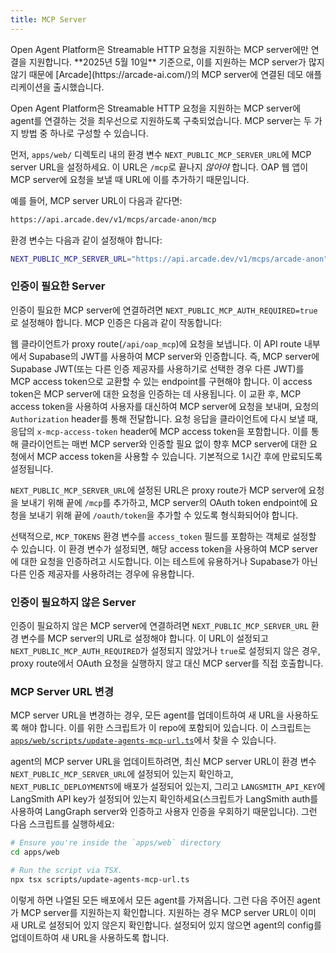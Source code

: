 ```yaml
---
title: MCP Server
---
```

<Tip>
Open Agent Platform은 Streamable HTTP 요청을 지원하는 MCP server에만 연결을 지원합니다. **2025년 5월 10일** 기준으로, 이를 지원하는 MCP server가 많지 않기 때문에 [Arcade](https://arcade-ai.com/)의 MCP server에 연결된 데모 애플리케이션을 출시했습니다.
</Tip>

Open Agent Platform은 Streamable HTTP 요청을 지원하는 MCP server에 agent를 연결하는 것을 최우선으로 지원하도록 구축되었습니다. MCP server는 두 가지 방법 중 하나로 구성할 수 있습니다.

먼저, `apps/web/` 디렉토리 내의 환경 변수 `NEXT_PUBLIC_MCP_SERVER_URL`에 MCP server URL을 설정하세요. 이 URL은 `/mcp`로 끝나지 *않아야* 합니다. OAP 웹 앱이 MCP server에 요청을 보낼 때 URL에 이를 추가하기 때문입니다.

예를 들어, MCP server URL이 다음과 같다면:

```bash
https://api.arcade.dev/v1/mcps/arcade-anon/mcp
```

환경 변수는 다음과 같이 설정해야 합니다:

```bash
NEXT_PUBLIC_MCP_SERVER_URL="https://api.arcade.dev/v1/mcps/arcade-anon" # no /mcp
```

### 인증이 필요한 Server

인증이 필요한 MCP server에 연결하려면 `NEXT_PUBLIC_MCP_AUTH_REQUIRED=true`로 설정해야 합니다. MCP 인증은 다음과 같이 작동합니다:

웹 클라이언트가 proxy route(`/api/oap_mcp`)에 요청을 보냅니다. 이 API route 내부에서 Supabase의 JWT를 사용하여 MCP server와 인증합니다. 즉, MCP server에 Supabase JWT(또는 다른 인증 제공자를 사용하기로 선택한 경우 다른 JWT)를 MCP access token으로 교환할 수 있는 endpoint를 구현해야 합니다. 이 access token은 MCP server에 대한 요청을 인증하는 데 사용됩니다. 이 교환 후, MCP access token을 사용하여 사용자를 대신하여 MCP server에 요청을 보내며, 요청의 `Authorization` header를 통해 전달합니다. 요청 응답을 클라이언트에 다시 보낼 때, 응답의 `x-mcp-access-token` header에 MCP access token을 포함합니다. 이를 통해 클라이언트는 매번 MCP server와 인증할 필요 없이 향후 MCP server에 대한 요청에서 MCP access token을 사용할 수 있습니다. 기본적으로 1시간 후에 만료되도록 설정됩니다.

`NEXT_PUBLIC_MCP_SERVER_URL`에 설정된 URL은 proxy route가 MCP server에 요청을 보내기 위해 끝에 `/mcp`를 추가하고, MCP server의 OAuth token endpoint에 요청을 보내기 위해 끝에 `/oauth/token`을 추가할 수 있도록 형식화되어야 합니다.

선택적으로, `MCP_TOKENS` 환경 변수를 `access_token` 필드를 포함하는 객체로 설정할 수 있습니다. 이 환경 변수가 설정되면, 해당 access token을 사용하여 MCP server에 대한 요청을 인증하려고 시도합니다. 이는 테스트에 유용하거나 Supabase가 아닌 다른 인증 제공자를 사용하려는 경우에 유용합니다.

### 인증이 필요하지 않은 Server

인증이 필요하지 않은 MCP server에 연결하려면 `NEXT_PUBLIC_MCP_SERVER_URL` 환경 변수를 MCP server의 URL로 설정해야 합니다. 이 URL이 설정되고 `NEXT_PUBLIC_MCP_AUTH_REQUIRED`가 설정되지 않았거나 `true`로 설정되지 않은 경우, proxy route에서 OAuth 요청을 실행하지 않고 대신 MCP server를 직접 호출합니다.

### MCP Server URL 변경

MCP server URL을 변경하는 경우, 모든 agent를 업데이트하여 새 URL을 사용하도록 해야 합니다. 이를 위한 스크립트가 이 repo에 포함되어 있습니다. 이 스크립트는 [`apps/web/scripts/update-agents-mcp-url.ts`](https://github.com/langchain-ai/open-agent-platform/blob/main/apps/web/scripts/update-agents-mcp-url.ts)에서 찾을 수 있습니다.

agent의 MCP server URL을 업데이트하려면, 최신 MCP server URL이 환경 변수 `NEXT_PUBLIC_MCP_SERVER_URL`에 설정되어 있는지 확인하고, `NEXT_PUBLIC_DEPLOYMENTS`에 배포가 설정되어 있는지, 그리고 `LANGSMITH_API_KEY`에 LangSmith API key가 설정되어 있는지 확인하세요(스크립트가 LangSmith auth를 사용하여 LangGraph server와 인증하고 사용자 인증을 우회하기 때문입니다). 그런 다음 스크립트를 실행하세요:

```bash
# Ensure you're inside the `apps/web` directory
cd apps/web

# Run the script via TSX.
npx tsx scripts/update-agents-mcp-url.ts
```

이렇게 하면 나열된 모든 배포에서 모든 agent를 가져옵니다. 그런 다음 주어진 agent가 MCP server를 지원하는지 확인합니다. 지원하는 경우 MCP server URL이 이미 새 URL로 설정되어 있지 않은지 확인합니다. 설정되어 있지 않으면 agent의 config를 업데이트하여 새 URL을 사용하도록 합니다.